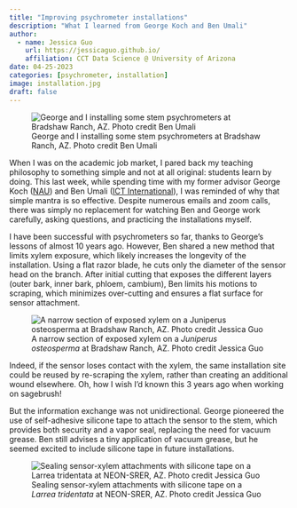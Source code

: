 ```yaml
---
title: "Improving psychrometer installations"
description: "What I learned from George Koch and Ben Umali"
author: 
  - name: Jessica Guo
    url: https://jessicaguo.github.io/
    affiliation: CCT Data Science @ University of Arizona
date: 04-25-2023
categories: [psychrometer, installation]
image: installation.jpg
draft: false
---
```

![George and I installing some stem psychrometers at Bradshaw Ranch, AZ. Photo credit Ben Umali](/posts/2023-04-25-intro/installation.jpg){fig-align="center"}

When I was on the academic job market, I pared back my teaching philosophy to something simple and not at all original: students learn by doing. This last week, while spending time with my former advisor George Koch ([NAU](https://ecoss.nau.edu/team/george-koch/)) and Ben Umali ([ICT International](https://www.ictinternational.com/)), I was reminded of why that simple mantra is so effective. Despite numerous emails and zoom calls, there was simply no replacement for watching Ben and George work carefully, asking questions, and practicing the installations myself.

I have been successful with psychrometers so far, thanks to George's lessons of almost 10 years ago. However, Ben shared a new method that limits xylem exposure, which likely increases the longevity of the installation. Using a flat razor blade, he cuts only the diameter of the sensor head on the branch. After initial cutting that exposes the different layers (outer bark, inner bark, phloem, cambium), Ben limits his motions to scraping, which minimizes over-cutting and ensures a flat surface for sensor attachment. 

![A narrow section of exposed xylem on a *Juniperus osteosperma* at Bradshaw Ranch, AZ. Photo credit Jessica Guo](/posts/2023-04-25-intro/xylem.jpg){fig-align="center"}

Indeed, if the sensor loses contact with the xylem, the same installation site could be reused by re-scraping the xylem, rather than creating an additional wound elsewhere. Oh, how I wish I'd known this 3 years ago when working on sagebrush!

But the information exchange was not unidirectional. George pioneered the use of self-adhesive silicone tape to attach the sensor to the stem, which provides both security and a vapor seal, replacing the need for vacuum grease. Ben still advises a tiny application of vacuum grease, but he seemed excited to include silicone tape in future installations.

![Sealing sensor-xylem attachments with silicone tape on a *Larrea tridentata* at NEON-SRER, AZ. Photo credit Jessica Guo](/posts/2023-04-25-intro/silicone.jpg){fig-align="center"}